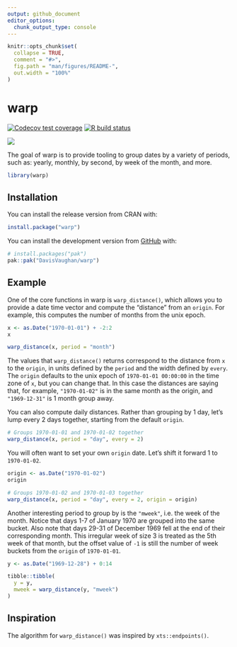 ```yaml
---
output: github_document
editor_options:
  chunk_output_type: console
---
```


<!-- README.md is generated from README.Rmd. Please edit that file -->

```r
knitr::opts_chunk$set(
  collapse = TRUE,
  comment = "#>",
  fig.path = "man/figures/README-",
  out.width = "100%"
)
```

# warp

<!-- badges: start -->
[![Codecov test coverage](https://codecov.io/gh/DavisVaughan/warp/branch/master/graph/badge.svg)](https://codecov.io/gh/DavisVaughan/warp?branch=master)
[![R build status](https://github.com/DavisVaughan/warp/workflows/R-CMD-check/badge.svg)](https://github.com/DavisVaughan/warp)
<!-- badges: end -->

![](https://media.giphy.com/media/jjeK2Er3E5igw/giphy.gif)

The goal of warp is to provide tooling to group dates by a variety of periods, such as: yearly, monthly, by second, by week of the month, and more.

```r
library(warp)
```

## Installation

You can install the release version from CRAN with:

```r
install.package("warp")
```

You can install the development version from [GitHub](https://github.com/) with:

``` r
# install.packages("pak")
pak::pak("DavisVaughan/warp")
```

## Example

One of the core functions in warp is `warp_distance()`, which allows you to provide a date time vector and compute the "distance" from an `origin`. For example, this computes the number of months from the unix epoch.

```r
x <- as.Date("1970-01-01") + -2:2
x

warp_distance(x, period = "month")
```

The values that `warp_distance()` returns correspond to the distance from `x` to the `origin`, in units defined by the `period` and the width defined by `every`. The `origin` defaults to the unix epoch of `1970-01-01 00:00:00` in the time zone of `x`, but you can change that. In this case the distances are saying that, for example, `"1970-01-02"` is in the same month as the origin, and `"1969-12-31"` is 1 month group away.

You can also compute daily distances. Rather than grouping by 1 day, let's lump every 2 days together, starting from the default `origin`.

```r
# Groups 1970-01-01 and 1970-01-02 together
warp_distance(x, period = "day", every = 2)
```

You will often want to set your own `origin` date. Let's shift it forward 1 to `1970-01-02`.

```r
origin <- as.Date("1970-01-02")
origin

# Groups 1970-01-02 and 1970-01-03 together
warp_distance(x, period = "day", every = 2, origin = origin)
```

Another interesting period to group by is the `"mweek"`, i.e. the week of the month. Notice that days 1-7 of January 1970 are grouped into the same bucket. Also note that days 29-31 of December 1969 fell at the end of their corresponding month. This irregular week of size 3 is treated as the 5th week of that month, but the offset value of `-1` is still the number of week buckets from the `origin` of `1970-01-01`.

```r
y <- as.Date("1969-12-28") + 0:14

tibble::tibble(
  y = y,
  mweek = warp_distance(y, "mweek")
)
```


## Inspiration

The algorithm for `warp_distance()` was inspired by `xts::endpoints()`.
